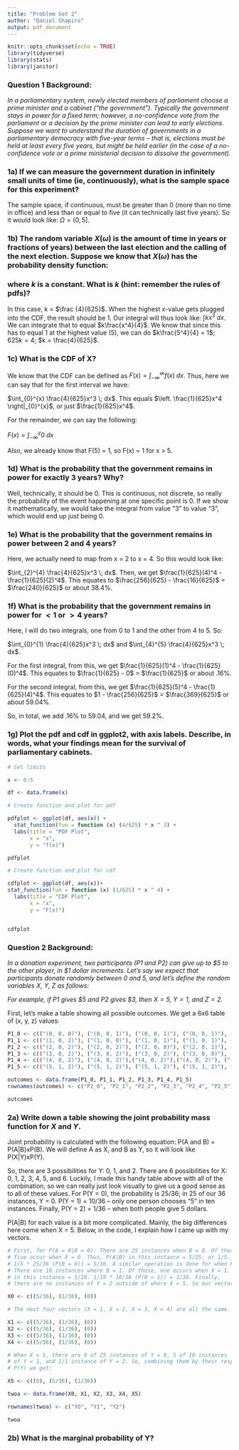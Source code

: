 ```yaml
---
title: "Problem Set 2"
author: "Daniel Shapiro"
output: pdf_document
---
```


```r
knitr::opts_chunk$set(echo = TRUE)
library(tidyverse)
library(stats)
library(janitor)
```

### Question 1 Background:

*In a parliamentary system, newly elected members of parliament choose a prime minister and a cabinet ("the government"). Typically the government stays in power for a fixed term; however, a no-confidence vote from the parliament or a decision by the prime minister can lead to early elections. Suppose we want to understand the duration of governments in a parliamentary democracy with five-year terms -- that is, elections must be held at least every five years, but might be held earlier (in the case of a no-confidence vote or a prime ministerial decision to dissolve the government).*

### 1a) If we can measure the government duration in infinitely small units of time (ie, continuously), what is the sample space for this experiment?

The sample space, if continuous, must be greater than 0 (more than no time in office) and less than or equal to five (it can technically last five years). So it would look like: $\Omega = (0, 5]$.

### 1b) The random variable $X(\omega)$ is the amount of time in years or fractions of years) between the last election and the calling of the next election. Suppose we know that $X(\omega)$ has the probability density function:

\begin{equation*}
f(x)= \begin{cases} kx^3 & 0<x<5\\
0 & \text{otherwise}
\end{cases}
\end{equation*}

### where $k$ is a constant. What is $k$ (hint: remember the rules of pdfs)?

In this case, k = $\frac {4}{625}$. When the highest x-value gets plugged into the CDF, the result should be 1. Our integral will thus look like: $\int kx^3 \; dx$. We can integrate that to equal $k\frac{x^4}{4}$. We know that since this has to equal 1 at the highest value (5), we can do $k\frac{5^4}{4} = 1$; $625k = 4$; $k = \frac{4}{625}$.

### 1c) What is the CDF of X?

We know that the CDF can be defined as $F(x) = \int_{-\infty}^{\infty} f(x) \; dx$. Thus, here we can say that for the first interval we have: 

$\int_{0}^{x} \frac{4}{625}x^3 \; dx$. This equals $\left. \frac{1}{625}x^4 \right|_{0}^{x}$, or just $\frac{1}{625}x^4$.

For the remainder, we can say the following:

$F(x) = \int_{-\infty}^{y} 0 \; dx$

Also, we already know that F(5) = 1, so F(x) = 1 for x > 5.

### 1d) What is the probability that the government remains in power for exactly 3 years? Why?

Well, technically, it should be 0. This is continuous, not discrete, so really the probability of the event happening at one specific point is 0. If we show it mathematically, we would take the integral from value "3" to value "3", which would end up just being 0. 

### 1e) What is the probability that the government remains in power between 2 and 4 years?

Here, we actually need to map from x = 2 to x = 4. So this would look like: 

$\int_{2}^{4} \frac{4}{625}x^3 \; dx$. Then, we get $\frac{1}{625}(4)^4 - \frac{1}{625}(2)^4$. This equates to $\frac{256}{625} - \frac{16}{625}$ = $\frac{240}{625}$ or about 38.4%. 

### 1f) What is the probability that the government remains in power for $<1$ or $>4$ years?

Here, I will do two integrals, one from 0 to 1 and the other from 4 to 5. So: 

$\int_{0}^{1} \frac{4}{625}x^3 \; dx$ and $\int_{4}^{5} \frac{4}{625}x^3 \; dx$. 

For the first integral, from this, we get $\frac{1}{625}(1)^4 - \frac{1}{625}(0)^4$. This equates to $\frac{1}{625} - 0$ = $\frac{1}{625}$ or about .16%.

For the second integral, from this, we get $\frac{1}{625}(5)^4 - \frac{1}{625}(4)^4$. This equates to $1 - \frac{256}{625}$ = $\frac{369}{625}$ or about 59.04%. 

So, in total, we add .16% to 59.04, and we get 59.2%. 

### 1g) Plot the pdf and cdf in ggplot2, with axis labels. Describe, in words, what your findings mean for the survival of parliamentary cabinets.

```r
# Set limits

x <- 0:5

df <- data.frame(x)

# Create function and plot for pdf

pdfplot <- ggplot(df, aes(x)) +
  stat_function(fun = function (x) (4/625) * x ^ 3) +
  labs(title = "PDF Plot", 
       x = "x",
       y = "f(x)")

pdfplot

# Create function and plot for cdf

cdfplot <- ggplot(df, aes(x))+
stat_function(fun = function (x) (1/625) * x ^ 4) +
  labs(title = "CDF Plot",
       x = "x", 
       y = "F(x)")


cdfplot
```

### Question 2 Background:

*In a donation experiment, two participants ($P1$ and $P2$) can give up to \$5 to the other player, in \$1 dollar increments. Let's say we expect that participants donate randomly between $0$ and $5$, and let's define the random variables X, Y, Z as follows:*

\begin{center}
X=The amount that $P1$ gives

Y=The number of participants that give \$5.
\end{center}

\begin{equation*}
Z=\begin{cases}
0 & \text{if the two give the same amount}\\
1 & \text{if P2 gives more than P1}\\
2 & \text{if P1 gives more than P2}
\end{cases}
\end{equation*}

*For example, if $P1$ gives \$5 and $P2$ gives \$3, then $X=5$, $Y=1$, and $Z=2$.*

First, let's make a table showing all possible outcomes. We get a 6x6 table of (x, y, z) values: 

```r
P1_0 <- c(("(0, 0, 0)"), ("(0, 0, 1)"), ("(0, 0, 1)"), ("(0, 0, 1)"), ("(0, 0, 1)"), ("(0, 1, 1)"))
P1_1 <- c(("(1, 0, 2)"), ("(1, 0, 0)"), ("(1, 0, 1)"), ("(1, 0, 1)"), ("(1, 0, 1)"), ("(1, 1, 1)"))
P1_2 <- c(("(2, 0, 2)"), ("(2, 0, 2)"), ("(2, 0, 0)"), ("(2, 0, 1)"), ("(2, 0, 1)"), ("(2, 1, 1)"))
P1_3 <- c(("(3, 0, 2)"), ("(3, 0, 2)"), ("(3, 0, 2)"), ("(3, 0, 0)"), ("(3, 0, 1)"), ("(3, 1, 1)"))
P1_4 <- c(("(4, 0, 2)"), ("(4, 0, 2)"),("(4, 0, 2)"),("(4, 0, 2)"), ("(4, 0, 0)"), ("(4, 1, 1)"))
P1_5 <- c(("(5, 1, 2)"), ("(5, 1, 2)"), ("(5, 1, 2)"), ("(5, 1, 2)"), ("(5, 1, 2)"), ("(5, 2, 0)"))

outcomes <- data.frame(P1_0, P1_1, P1_2, P1_3, P1_4, P1_5)
rownames(outcomes) <- c("P2_0", "P2_1", "P2_2", "P2_3", "P2_4", "P2_5")

outcomes
```

### 2a) Write down a table showing the joint probability mass function for $X$ and $Y$.

Joint probability is calculated with the following equation: P(A and B) = P(A|B)xP(B). We will define A as X, and B as Y, so it will look like P(X|Y)xP(Y). 

So, there are 3 possibilities for Y: 0, 1, and 2. There are 6 possibilities for X: 0, 1, 2, 3, 4, 5, and 6. Luckily, I made this handy table above with all of the combination, so we can really just look visually to give us a good sense as to all of these values. For P(Y = 0), the probability is 25/36; in 25 of our 36 instances, Y = 0. P(Y = 1) = 10/36 -- only one person chooses "5" in ten instances. Finally, P(Y = 2) =  1/36 -- when both people give 5 dollars. 

P(A|B) for each value is a bit more complicated. Mainly, the big differences here come when X = 5. Below, in the code, I explain how I came up with my vectors. 

```r
# First, for P(A = 0|B = 0): There are 25 instances when B = 0. Of those, 
# five occur when X = 0. Thus, P(A|B) in this instance = 5/25, or 1/5. 
# 1/5 * 25/36 (P(B = 0)) = 5/36. A similar operation is done for when P(A = 0|B = 1).
# There are 10 instances where B = 1. Of those, one occurs when X = 1. Thus, P(A|B)
# in this instance = 1/10. 1/10 * 10/36 (P(B = 1)) = 1/36. Finally, 
# there are no instances of Y = 2 outside of where X = 5. So our vector is: 

X0 <- c((5/36), (1/36), (0))

# The next four vectors (X = 1, X = 2, X = 3, X = 4) are all the same. 

X1 <- c((5/36), (1/36), (0))
X2 <- c((5/36), (1/36), (0))
X3 <- c((5/36), (1/36), (0))
X4 <- c((5/36), (1/36), (0))

# When X = 5, there are 0 of 25 instances of Y = 0, 5 of 10 instances 
# of Y = 1, and 1/1 instance of Y = 2. So, combining them by their respective
# P(Y) we get:

X5 <- c((0), (5/36), (1/36))

twoa <- data.frame(X0, X1, X2, X3, X4, X5)

rownames(twoa) <- c("YO", "Y1", "Y2")

twoa
```

### 2b) What is the marginal probability of Y?

